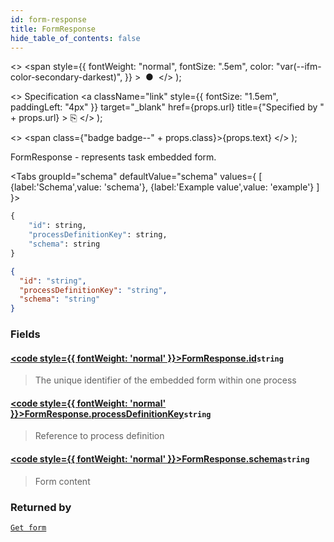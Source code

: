```yaml
---
id: form-response
title: FormResponse
hide_table_of_contents: false
---
```



  <>
    <span
      style={{
        fontWeight: "normal",
        fontSize: ".5em",
        color: "var(--ifm-color-secondary-darkest)",
      }}
    >
      &nbsp;●&nbsp;
    </span>
  </>
);

  <>
    Specification
    <a
      className="link"
      style={{ fontSize: "1.5em", paddingLeft: "4px" }}
      target="_blank"
      href={props.url}
      title={"Specified by " + props.url}
    >
      ⎘
    </a>
  </>
);

  <>
    <span class={"badge badge--" + props.class}>{props.text}</span>
  </>
);

FormResponse - represents task embedded form.

<Tabs groupId="schema" defaultValue="schema" values={
[
{label:'Schema',value: 'schema'},
{label:'Example value',value: 'example'}
]
}>
<TabItem value='schema'>

```graphql
{
    "id": string,
    "processDefinitionKey": string,
    "schema": string
}
```

</TabItem>

<TabItem value='example'>

```json
{
  "id": "string",
  "processDefinitionKey": "string",
  "schema": "string"
}
```

</TabItem>
</Tabs>

### Fields

#### [<code style={{ fontWeight: 'normal' }}>FormResponse.<b>id</b></code>](#)<Bullet />`string` <Badge class="secondary" text="non-null"/>

> The unique identifier of the embedded form within one process

#### [<code style={{ fontWeight: 'normal' }}>FormResponse.<b>processDefinitionKey</b></code>](#)<Bullet />`string` <Badge class="secondary" text="non-null"/>

> Reference to process definition

#### [<code style={{ fontWeight: 'normal' }}>FormResponse.<b>schema</b></code>](#)<Bullet />`string` <Badge class="secondary" text="non-null"/>

> Form content

### Returned by

[`Get form`](/docs/apis-clients/tasklist-api-rest/controllers/tasklist-api-rest-form-controller.md#get-form) <Badge class="secondary" text="GET"/>

